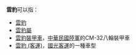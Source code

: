 '''雲豹'''可以指：
* [[雲豹|雲豹]]
* [[雲豹屬|雲豹屬]]
* [[雲豹裝甲車|雲豹裝甲車]]，[[中華民國陸軍|中華民國陸軍]]的CM-32八輪裝甲車
* [[雲豹_(客運)|雲豹 (客運)]]，[[國光客運|國光客運]]的一種車型
{{disambig|Cat=二字消歧义}}